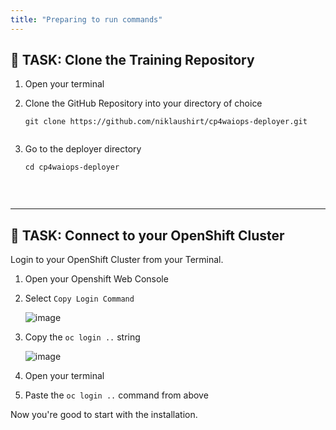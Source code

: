```yaml
---
title: "Preparing to run commands"
---
```





## 🚀 TASK: Clone the Training Repository

1. Open your terminal
1. Clone the GitHub Repository into your directory of choice

	```
	git clone https://github.com/niklaushirt/cp4waiops-deployer.git
	

1. Go to the deployer directory

	```
	cd cp4waiops-deployer


<br/>
<hr/>


## 🚀 TASK: Connect to your OpenShift Cluster

Login to your OpenShift Cluster from your Terminal.

<Accordion>
<AccordionItem title="💡 Need Help?">

1. Open your Openshift Web Console
1. Select `Copy Login Command`

	![image](./../images/01_fzth_ocp_connect.png)

1. Copy the `oc login ..` string

	![image](./../images/02_fzth_ocp_connect.png)

1. Open your terminal
1. Paste the `oc login ..` command from above
	
Now you're good to start with the installation.

</AccordionItem>
</Accordion>

